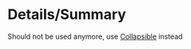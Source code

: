 

# Details/Summary

<Alert>
    Should not be used anymore, use <a href="?path=/docs/components-collapsible--basic">Collapsible</a> instead
</Alert>

<Canvas>
    <Story id="components-details--basic" />
</Canvas>

<Canvas>
    <Story id="components-details--opened" />
</Canvas>

<Canvas>
    <Story id="components-details--triangle" />
</Canvas>

<div class="hidden">
    <Primary />
</div>

<ArgTypes story={PRIMARY_STORY} />
